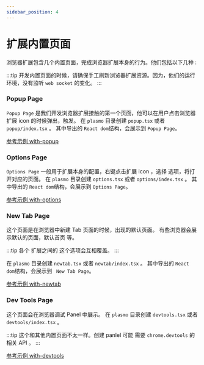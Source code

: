 ```yaml
---
sidebar_position: 4
---
```


# 扩展内置页面

浏览器扩展包含几个内置页面，完成浏览器扩展本身的行为。他们包括以下几种 :

:::tip
开发内置页面的时候，请确保手工刷新浏览器扩展资源。因为，他们的运行环境，没有监听 `web socket` 的变化。
:::

### Popup Page

`Popup Page` 是我们开发浏览器扩展接触的第一个页面，他可以在用户点击浏览器扩展 icon 的时候弹出，触发。
在 `plasmo` 目录创建 `popup.tsx` 或者 `popup/index.tsx` 。
其中导出的 `React dom`结构，会展示到 `Popup Page`。

[参考示例 with-popup](https://github.com/PlasmoHQ/examples/tree/main/with-popup)

### Options Page

`Options Page` 一般用于扩展本身的配置，右键点击扩展 icon ，选择 选项，将打开对应的页面。
在 `plasmo` 目录创建 `options.tsx` 或者 `options/index.tsx` 。
其中导出的 `React dom`结构，会展示到 `Options Page`。

[参考示例 with-options](https://github.com/PlasmoHQ/examples/tree/main/with-options-ui)

### New Tab Page

这个页面是在浏览器中新建 Tab 页面的时候，出现的默认页面。
有些浏览器会展示默认的页面，默认首页 等。

:::tip
各个 扩展之间的 这个选项会互相覆盖。
:::

在 `plasmo` 目录创建 `newtab.tsx` 或者 `newtab/index.tsx` 。
其中导出的 `React dom`结构，会展示到 ` New Tab Page`。

[参考示例 with-newtab](https://github.com/PlasmoHQ/examples/tree/main/with-newtab)

### Dev Tools Page

这个页面会在浏览器调试 Panel 中展示。
在 `plasmo` 目录创建 `devtools.tsx` 或者 `devtools/index.tsx` 。

:::tip
这个和其他内置页面不太一样。创建 panlel 可能 需要 `chrome.devtools` 的相关 API 。
:::

[参考示例 with-devtools](https://github.com/PlasmoHQ/examples/tree/main/with-devtools)
